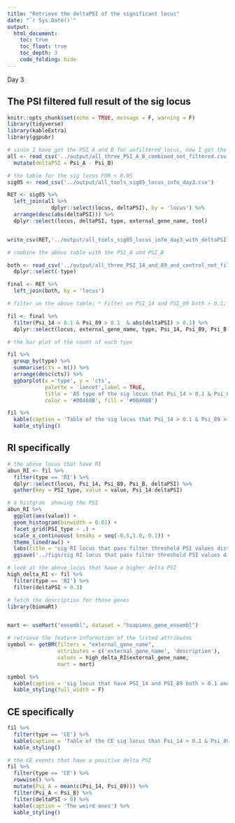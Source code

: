 ```yaml
---
title: "Retrieve the deltaPSI of the significant locus"
date: "`r Sys.Date()`"
output:
  html_document:
    toc: true
    toc_float: true
    toc_depth: 3
    code_folding: hide
---
```


Day 3


## The PSI filtered full result of the sig locus 

```r
knitr::opts_chunk$set(echo = TRUE, message = F, warning = F)
library(tidyverse)
library(kableExtra)
library(ggpubr)
```

```r
# since I have got the PSI A and B for unfiltered locus, now I get the difference between them in sig locus and that is what I want!!!
all <- read_csv('../output/all_three_PSI_A_B_combined_not_filtered.csv')%>%
  mutate(deltaPSI = Psi_A - Psi_B)

# the table for the sig locus FDR < 0.05
sig05 <- read_csv('../output/all_tools_sig05_locus_info_day3.csv')
```

```r
RET <- sig05 %>%
  left_join(all %>%
              dplyr::select(locus, deltaPSI), by = 'locus') %>%
  arrange(desc(abs(deltaPSI))) %>%
  dplyr::select(locus, deltaPSI, type, external_gene_name, tool)


write_csv(RET,'../output/all_tools_sig05_locus_info_day3_with_deltaPSI.csv')
```

```r
# combine the above table with the PSI_A and PSI_B

both <- read_csv('../output/all_three_PSI_14_and_89_and_control_not_filtered.csv') %>%
  dplyr::select(-type)

final <- RET %>%
  left_join(both, by = 'locus')
```

```r
# filter on the above table: * Filter on PSI_14 and PSI_89 both > 0.1; Filter on abs(deltaPSI) > 0.1

fil <- final %>%
  filter(Psi_14 > 0.1 & Psi_89 > 0.1  & abs(deltaPSI) > 0.1) %>%
  dplyr::select(locus, external_gene_name, type, Psi_14, Psi_89, Psi_B, deltaPSI, tool)

# the bar plot of the count of each type

fil %>%
  group_by(type) %>%
  summarise(cts = n()) %>%
  arrange(desc(cts)) %>% 
  ggbarplot(x ='type', y = 'cts', 
            palette = 'lancet',label = TRUE,
            title = 'AS type of the sig locus that Psi_14 > 0.1 & Psi_89 > 0.1  & abs(deltaPSI) > 0.1',
            color = '#00468B', fill = '#00468B')
```
```r
fil %>%
  kable(caption = 'Table of the sig locus that Psi_14 > 0.1 & Psi_89 > 0.1  & abs(deltaPSI) > 0.1') %>%
  kable_styling()
```

## RI specifically

```r
# the above locus that have RI
abun_RI <- fil %>%
  filter(type == 'RI') %>%
  dplyr::select(locus, Psi_14, Psi_89, Psi_B, deltaPSI) %>%
  gather(key = PSI_type, value = value, Psi_14:deltaPSI)

# a histgram  showing the PSI
abun_RI %>%
  ggplot(aes(value)) +
  geom_histogram(binwidth = 0.01) +
  facet_grid(PSI_type ~ .) +
  scale_x_continuous( breaks = seq(-0.5,1.0, 0.1)) +
  theme_linedraw() +
  labs(title = 'sig RI locus that pass filter threshold PSI values distribution') +
  ggsave('../figs/sig RI locus that pass filter threshold PSI values distribution.jpg', width = 7, height = 7, dpi = 300)
```
```r
# look at the above locus that have a higher delta PSI
high_delta_RI <- fil %>%
  filter(type == 'RI') %>%
  filter(deltaPSI > 0.3) 

# fetch the description for those genes
library(biomaRt)


mart <- useMart("ensembl", dataset = "hsapiens_gene_ensembl")

# retrieve the feature information of the listed attributes
symbol <- getBM(filters = "external_gene_name",
                attributes = c('external_gene_name', 'description'),
                values = high_delta_RI$external_gene_name, 
                mart = mart)

symbol %>%
  kable(caption = 'sig locus that have PSI_14 and PSI_89 both > 0.1 and are RI type and deltaPSI > 0.3') %>%
  kable_styling(full_width = F)
```

## CE specifically

```r
fil %>%
  filter(type == 'CE') %>%
  kable(caption = 'Table of the CE sig locus that Psi_14 > 0.1 & Psi_89 > 0.1  & abs(deltaPSI) > 0.1') %>%
  kable_styling()
```

```r
# the CE events that have a positive delta PSI
fil %>%
  filter(type == 'CE') %>%
  rowwise() %>%
  mutate(Psi_A = mean(c(Psi_14, Psi_89))) %>%
  filter(Psi_A < Psi_B) %>%
  filter(deltaPSI > 0) %>%
  kable(caption = 'The weird ones') %>%
  kable_styling() 
```


